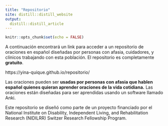 ```yaml
---
title: "Repositorio"
site: distill::distill_website
output: 
  distill::distill_article
---
```


```r
knitr::opts_chunk$set(echo = FALSE)
```

A continuación encontrará un link para acceder a un repositorio de oraciones en español diseñadas por personas con afasia, cuidadores, y clínicos trabajando con esta población. El repositorio es completamente **gratuito**. 

https://yina-quique.github.io/repositorio/ 

Las oraciones pueden ser **usadas por personas con afasia que hablen español quienes quieran aprender oraciones de la vida cotidiana.** Las oraciones están diseñadas para ser aprendidas usando un software llamado Anki. 

Este repositorio se diseñó como parte de un proyecto financiado por el National Institute on Disability, Independent Living, and Rehabilitation Research (NIDILRR) Switzer Research Fellowship Program.

